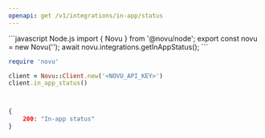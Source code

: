 ```yaml
---
openapi: get /v1/integrations/in-app/status
---
```


<RequestExample>
```javascript Node.js
import { Novu } from '@novu/node';  
export const novu = new Novu('<REPLACE_WITH_API_KEY_FROM_ADMIN_PANEL>');
await novu.integrations.getInAppStatus();
```

```ruby Ruby
require 'novu'

client = Novu::Client.new('<NOVU_API_KEY>')
client.in_app_status()
```

```python Python

```

```java Java

```

</RequestExample>

<ResponseExample>

```json Response
{
    200: "In-app status"
}
```

</ResponseExample>
